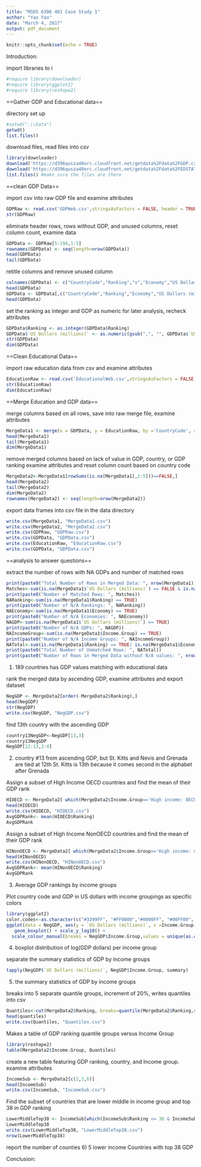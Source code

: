 ```yaml
---
title: "MSDS 6306 401 Case Study 1"
author: "Yao Yao"
date: "March 4, 2017"
output: pdf_document
---
```


```r
knitr::opts_chunk$set(echo = TRUE)
```

Introduction: 



import libraries to i
```r
#require library(downloader)
#require library(ggplot2)
#require library(reshape2)
```

==Gather GDP and Educational data==

directory set up
```r
#setwd(".\\Data")
getwd()
list.files()
```

download files, read files into csv
```r
library(downloader)
download('https://d396qusza40orc.cloudfront.net/getdata%2Fdata%2FGDP.csv', destfile='GDPWeb.csv')
download('https://d396qusza40orc.cloudfront.net/getdata%2Fdata%2FEDSTATS_Country.csv', destfile='EducationalWeb.csv')
list.files() #make sure the files are there
```

==clean GDP Data==

import csv into raw GDP file and examine attributes
```r
GDPRaw <- read.csv('GDPWeb.csv',stringsAsFactors = FALSE, header = TRUE)
str(GDPRaw)
```

eliminate header rows, rows without GDP, and unused columns, reset column count, examine data
```r
GDPData <- GDPRaw[5:194,1:5]
rownames(GDPData) <- seq(length=nrow(GDPData))
head(GDPData)
tail(GDPData)
```
retitle columns and remove unused column
```r
colnames(GDPData) <- c("CountryCode","Ranking","x","Economy","US Dollars (millions)")
head(GDPData)
GDPData <- GDPData[,c("CountryCode","Ranking","Economy","US Dollars (millions)")]
head(GDPData)
```

set the ranking as integer and GDP as numeric for later analysis, recheck attributes
```r
GDPData$Ranking <- as.integer(GDPData$Ranking)
GDPData$`US Dollars (millions)` <- as.numeric(gsub(",", "", GDPData$`US Dollars (millions)`))
str(GDPData)
dim(GDPData)
```

==Clean Educational Data==

import raw education data from csv and examine attributes
```r
EducationRaw <- read.csv('EducationalWeb.csv',stringsAsFactors = FALSE, header = TRUE)
str(EducationRaw)
dim(EducationRaw)
```

==Merge Education and GDP data==

merge columns based on all rows, save into raw merge file, examine attributes
```r
MergeData1 <- merge(x = GDPData, y = EducationRaw, by ='CountryCode', all=TRUE)
head(MergeData1)
tail(MergeData1)
dim(MergeData1)
```

remove merged columns based on lack of value in GDP, country, or GDP ranking
examine attributes and reset column count based on country code
```r
MergeData2<-MergeData1[rowSums(is.na(MergeData1[,2:5]))==FALSE,]
head(MergeData2)
tail(MergeData2)
dim(MergeData2)
rownames(MergeData2) <- seq(length=nrow(MergeData2))
```

export data frames into csv file in the data directory
```r
write.csv(MergeData1, "MergeData1.csv")
write.csv(MergeData2, "MergeData2.csv")
write.csv(GDPRaw, "GDPRaw.csv")
write.csv(GDPData, "GDPData.csv")
write.csv(EducationRaw, "EducationRaw.csv")
write.csv(GDPData, "GDPData.csv")
```

==analysis to answer questions==

extract the number of rows with NA GDPs and number of matched rows
```r
print(paste0("Total Number of Rows in Merged Data: ", nrow(MergeData1)))
Matches<-sum(is.na(MergeData1$`US Dollars (millions)`) == FALSE & is.na(MergeData1$Income.Group) == FALSE)
print(paste0("Number of Matched Rows: ", Matches))
NARanking<-sum(is.na(MergeData1$Ranking) == TRUE)
print(paste0("Number of N/A Rankings: ", NARanking))
NAEconomy<-sum(is.na(MergeData1$Economy) == TRUE)
print(paste0("Number of N/A Economies: ", NAEconomy))
NAGDP<-sum(is.na(MergeData1$`US Dollars (millions)`) == TRUE)
print(paste0("Number of N/A GDPs: ", NAGDP))
NAIncomeGroup<-sum(is.na(MergeData1$Income.Group) == TRUE)
print(paste0("Number of N/A Income Groups: ", NAIncomeGroup))
NATotal<-sum(is.na(MergeData1$Ranking) == TRUE| is.na(MergeData1$Economy) == TRUE | MergeData1$`US Dollars (millions)` == TRUE | is.na(MergeData1$Income.Group) == TRUE)
print(paste0("Total Number of Unmatched Rows: ", NATotal))
print(paste0("Number of Rows in Merged Data without N/A values: ", nrow(MergeData2)))

```

1) 189 countries has GDP values matching with educational data

rank the merged data by ascending GDP, examine attributes and export dataset
```r
NegGDP <- MergeData2[order(-MergeData2$Ranking),] 
head(NegGDP)
str(NegGDP)
write.csv(NegGDP, "NegGDP.csv")
```

find 13th country with the ascending GDP
```r
country13NegGDP<-NegGDP[13,3]
country13NegGDP
NegGDP[12:13,2:4]
```
2) country #13 from ascending GDP, but St. Kitts and Nevis and Grenada are tied at 12th
St. Kitts is 13th because it comes second in the alphabet after Grenada

Assign a subset of High Income OECD countries and find the mean of their GDP rank
```r
HIOECD <- MergeData2[ which(MergeData2$Income.Group=='High income: OECD'), ]
head(HIOECD)
write.csv(HIOECD, "HIOECD.csv")
AvgGDPRank<- mean(HIOECD$Ranking)
AvgGDPRank
```

Assign a subset of High Income NonOECD countries and find the mean of their GDP rank
```r
HINonOECD <- MergeData2[ which(MergeData2$Income.Group=='High income: nonOECD'), ]
head(HINonOECD)
write.csv(HINonOECD, "HINonOECD.csv")
AvgGDPRank<- mean(HINonOECD$Ranking)
AvgGDPRank
```
3) Average GDP rankings by income groups

Plot country code and GDP in US dollars with income groupings as specific colors
```r
library(ggplot2)
color.codes<-as.character(c("#3399FF", "#FF0000","#0000FF", "#00FF00", "#D95F02"))
ggplot(data = NegGDP, aes(y = `US Dollars (millions)`, x =Income.Group, colour = Income.Group))+ 
   geom_boxplot() + scale_y_log10() +
  scale_colour_manual(breaks = NegGDP$Income.Group,values = unique(as.character(color.codes)))
```
4) boxplot distribution of log(GDP dollars) per income group

separate the summary statistics of GDP by income groups
```r
tapply(NegGDP$`US Dollars (millions)`, NegGDP$Income.Group, summary)
```
5) the summary statistics of GDP by income groups

breaks into 5 separate quantile groups, increment of 20%, writes quantiles into csv
```r
Quantiles<-cut(MergeData2$Ranking, breaks=quantile(MergeData2$Ranking,seq(0, 1, 0.2)))
head(quantiles)
write.csv(Quantiles, "Quantiles.csv")
```
Makes a table of GDP ranking quantile groups versus Income Group
```r
library(reshape2)
table(MergeData2$Income.Group, Quantiles)
```

create a new table featuring GDP ranking, country, and Income group. examine attributes
```r
IncomeSub <- MergeData2[c(2,3,6)]
head(IncomeSub)
write.csv(IncomeSub, "IncomeSub.csv")
```

Find the subset of countries that are lower middle in income group and top 38 in GDP ranking
```r
LowerMiddleTop38 <- IncomeSub[which(IncomeSub$Ranking <= 38 & IncomeSub$Income.Group == "Lower middle income"),]
LowerMiddleTop38
write.csv(LowerMiddleTop38, "LowerMiddleTop38.csv")
nrow(LowerMiddleTop38)
```

report the number of counties
6) 5 lower income Countries with top 38 GDP

Conclusion:


